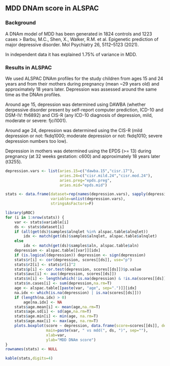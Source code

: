 ## MDD DNAm score in ALSPAC

### Background

A DNAm model of MDD has been generated in 1824 controls and 1223 cases
> Barbu, M.C., Shen, X., Walker, R.M. et al. Epigenetic prediction of major depressive disorder. Mol Psychiatry 26, 5112–5123 (2021). 

In independent data it has explained 1.75% of variance in MDD.

### Results in ALSPAC

We used ALSPAC DNAm profiles for the study children from ages 15 and 24 years
and from their mothers during pregnancy (mean ~29 years old) and approximately 18 years later.
Depression was assessed around the same time as the DNAm profiles.

Around age 15, depression was determined using
DAWBA (whether derpessive disorder present by self-report computer prediction, ICD-10 and DSM-IV: fh6892)
and CIS-R (any ICD-10 diagnosis of depression, mild, moderate or severe: fjci1001). 

Around age 24, depression was determined using the
CIS-R (mild depression or not: fkdq1000;
moderate depression or not: fkdq1010;
severe depression numbers too low).

Depression in mothers was determined using the EPDS (>= 13)
during pregnancy (at 32 weeks gestation: c600) and
approximately 18 years later (t3255).

```r
depression.vars <- list(aries.15=c("dawba.15","cisr.17"),
                        aries.24=c("cisr.mild.24","cisr.mod.24"),
                        aries.preg="epds.preg",
                        aries.mid="epds.mid")

stats <- data.frame(dataset=rep(names(depression.vars), sapply(depression.vars,length)),
                    variable=unlist(depression.vars),
                    stringsAsFactors=F)
```

```r
library(pROC)
for (i in 1:nrow(stats)) {
    var <- stats$variable[i]
    ds <- stats$dataset[i]
    if (all(get(ds)$samples$alnqlet %in% alspac.table$alnqlet))
        idx <- match(get(ds)$samples$alnqlet, alspac.table$alnqlet)
    else
        idx <- match(get(ds)$samples$aln, alspac.table$aln)
    depression <- alspac.table[[var]][idx]
    if (is.logical(depression)) depression <- sign(depression)
    stats$r[i] <- cor(depression, scores[[ds]], use="p")
    stats$r2[i] <- stats$r[i]^2
    stats$p[i] <- cor.test(depression, scores[[ds]])$p.value
    stats$auc[i] <- auc(depression, scores[[ds]])
    stats$n[i] <- length(which(!is.na(depression) & !is.na(scores[[ds]])))
    stats$n.cases[i] <- sum(depression,na.rm=T)
    age <- alspac.table[[paste(var, "age", sep=".")]][idx]
    na.idx <- which(is.na(depression) | is.na(scores[[ds]]))
    if (length(na.idx) > 0)
        age[na.idx] <- NA
    stats$age.mean[i] <- mean(age,na.rm=T)
    stats$age.sd[i] <- sd(age,na.rm=T)
    stats$age.min[i] <- min(age, na.rm=T)
    stats$age.max[i] <- max(age, na.rm=T)
    plots.boxplot(score ~ depression, data.frame(score=scores[[ds]], depression=depression),
                  main=paste(var, " vs mdd(", ds, ")", sep=""),
                  xlab=var,
                  ylab="MDD DNAm score")
}
rownames(stats) <- NULL

kable(stats,digits=4)
```
